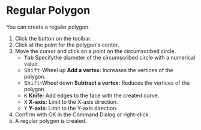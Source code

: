 
# Regular Polygon

<Reference shortcut='' command='Polygon' button='Toolbar' />

You can create a regular polygon.

1. Click the button <ButtonIcon type="button-regular-polygon" /> on the toolbar.
2. Click at the point for the polygon's center.
3. Move the cursor and click on a point on the circumscribed circle.
   - <kbd>Tab</kbd> Specifythe diameter of the circumscribed circle with a numerical value.
   - <kbd>Shift</kbd>-Wheel up **Add a vertex:** Increases the vertices of the polygon.
   - <kbd>Shift</kbd>-Wheel down **Subtract a vertex:** Reduces the vertices of the polygon.
   - <kbd>K</kbd> **Knife:** Add edges to the face with the created curve.
   - <kbd>X</kbd> **X-axis:** Limit to the X-axis direction.
   - <kbd>Y</kbd> **Y-axis:** Limit to the Y-axis direction.
4. Confirm with OK in the Command Dialog or right-click.
5. A regular polygon is created.



